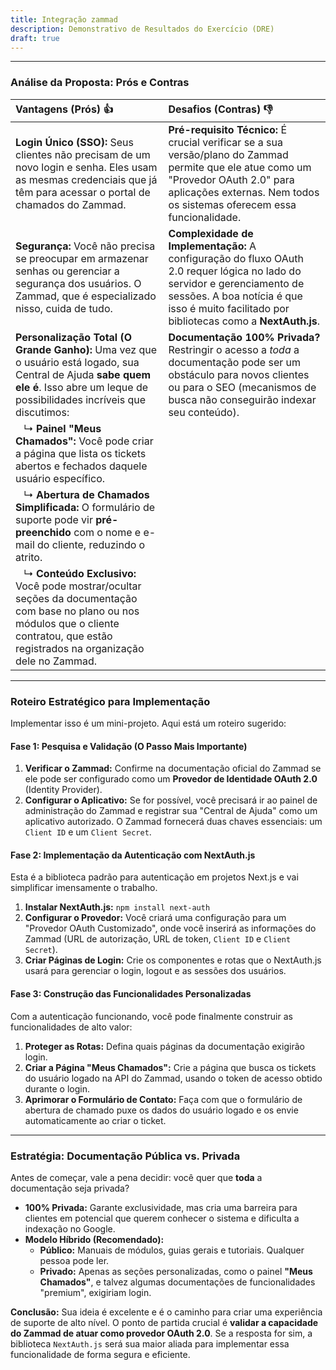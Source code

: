 ```yaml
---
title: Integração zammad
description: Demonstrativo de Resultados do Exercício (DRE)
draft: true
---
```


---

### Análise da Proposta: Prós e Contras

| Vantagens (Prós) 👍                                                                                                                                                                 | Desafios (Contras) 👎                                                                                                                                                                       |
| :--------------------------------------------------------------------------------------------------------------------------------------------------------------------------------- | :------------------------------------------------------------------------------------------------------------------------------------------------------------------------------------------ |
| **Login Único (SSO):** Seus clientes não precisam de um novo login e senha. Eles usam as mesmas credenciais que já têm para acessar o portal de chamados do Zammad.                           | **Pré-requisito Técnico:** É crucial verificar se a sua versão/plano do Zammad permite que ele atue como um "Provedor OAuth 2.0" para aplicações externas. Nem todos os sistemas oferecem essa funcionalidade. |
| **Segurança:** Você não precisa se preocupar em armazenar senhas ou gerenciar a segurança dos usuários. O Zammad, que é especializado nisso, cuida de tudo.                  | **Complexidade de Implementação:** A configuração do fluxo OAuth 2.0 requer lógica no lado do servidor e gerenciamento de sessões. A boa notícia é que isso é muito facilitado por bibliotecas como a **NextAuth.js**. |
| **Personalização Total (O Grande Ganho):** Uma vez que o usuário está logado, sua Central de Ajuda **sabe quem ele é**. Isso abre um leque de possibilidades incríveis que discutimos: | **Documentação 100% Privada?** Restringir o acesso a *toda* a documentação pode ser um obstáculo para novos clientes ou para o SEO (mecanismos de busca não conseguirão indexar seu conteúdo). |
| &nbsp;&nbsp;&nbsp;↳ **Painel "Meus Chamados":** Você pode criar a página que lista os tickets abertos e fechados daquele usuário específico.                                              |                                                                                                                                                                                             |
| &nbsp;&nbsp;&nbsp;↳ **Abertura de Chamados Simplificada:** O formulário de suporte pode vir **pré-preenchido** com o nome e e-mail do cliente, reduzindo o atrito.                       |                                                                                                                                                                                             |
| &nbsp;&nbsp;&nbsp;↳ **Conteúdo Exclusivo:** Você pode mostrar/ocultar seções da documentação com base no plano ou nos módulos que o cliente contratou, que estão registrados na organização dele no Zammad. |                                                                                                                                                                                             |

---

### Roteiro Estratégico para Implementação

Implementar isso é um mini-projeto. Aqui está um roteiro sugerido:

#### Fase 1: Pesquisa e Validação (O Passo Mais Importante)

1.  **Verificar o Zammad:** Confirme na documentação oficial do Zammad se ele pode ser configurado como um **Provedor de Identidade OAuth 2.0** (Identity Provider).
2.  **Configurar o Aplicativo:** Se for possível, você precisará ir ao painel de administração do Zammad e registrar sua "Central de Ajuda" como um aplicativo autorizado. O Zammad fornecerá duas chaves essenciais: um `Client ID` e um `Client Secret`.

#### Fase 2: Implementação da Autenticação com NextAuth.js

Esta é a biblioteca padrão para autenticação em projetos Next.js e vai simplificar imensamente o trabalho.

1.  **Instalar NextAuth.js:** `npm install next-auth`
2.  **Configurar o Provedor:** Você criará uma configuração para um "Provedor OAuth Customizado", onde você inserirá as informações do Zammad (URL de autorização, URL de token, `Client ID` e `Client Secret`).
3.  **Criar Páginas de Login:** Crie os componentes e rotas que o NextAuth.js usará para gerenciar o login, logout e as sessões dos usuários.

#### Fase 3: Construção das Funcionalidades Personalizadas

Com a autenticação funcionando, você pode finalmente construir as funcionalidades de alto valor:

1.  **Proteger as Rotas:** Defina quais páginas da documentação exigirão login.
2.  **Criar a Página "Meus Chamados":** Crie a página que busca os tickets do usuário logado na API do Zammad, usando o token de acesso obtido durante o login.
3.  **Aprimorar o Formulário de Contato:** Faça com que o formulário de abertura de chamado puxe os dados do usuário logado e os envie automaticamente ao criar o ticket.

---

### Estratégia: Documentação Pública vs. Privada

Antes de começar, vale a pena decidir: você quer que **toda** a documentação seja privada?

* **100% Privada:** Garante exclusividade, mas cria uma barreira para clientes em potencial que querem conhecer o sistema e dificulta a indexação no Google.
* **Modelo Híbrido (Recomendado):**
    * **Público:** Manuais de módulos, guias gerais e tutoriais. Qualquer pessoa pode ler.
    * **Privado:** Apenas as seções personalizadas, como o painel **"Meus Chamados"**, e talvez algumas documentações de funcionalidades "premium", exigiriam login.

**Conclusão:** Sua ideia é excelente e é o caminho para criar uma experiência de suporte de alto nível. O ponto de partida crucial é **validar a capacidade do Zammad de atuar como provedor OAuth 2.0**. Se a resposta for sim, a biblioteca `NextAuth.js` será sua maior aliada para implementar essa funcionalidade de forma segura e eficiente.


